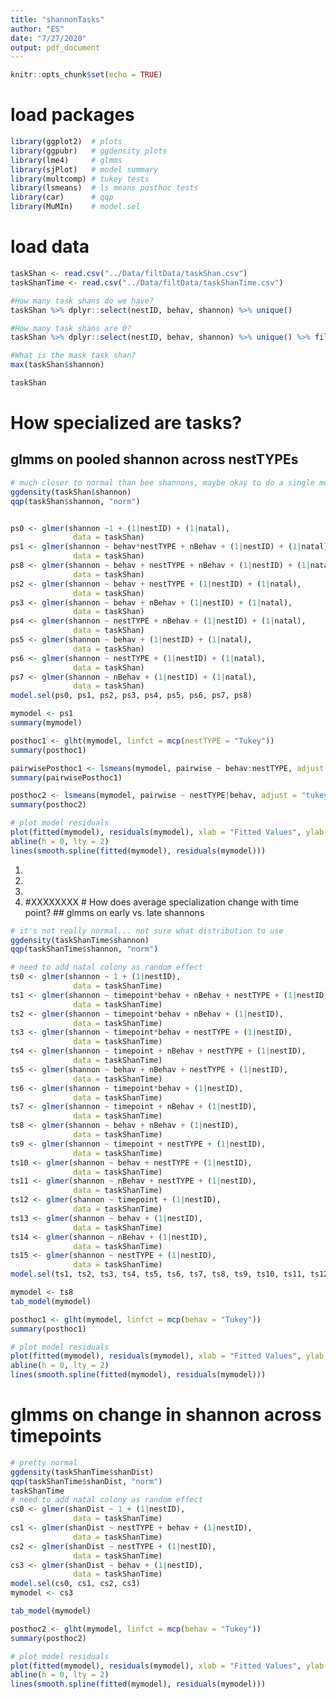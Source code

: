 ```yaml
---
title: "shannonTasks"
author: "ES"
date: "7/27/2020"
output: pdf_document
---
```


```r
knitr::opts_chunk$set(echo = TRUE)
```

# load packages
```r
library(ggplot2)  # plots
library(ggpubr)   # ggdensity plots
library(lme4)     # glmms
library(sjPlot)   # model summary
library(multcomp) # tukey tests
library(lsmeans)  # ls means posthoc tests
library(car)      # qqp
library(MuMIn)    # model.sel
```

# load data
```r
taskShan <- read.csv("../Data/filtData/taskShan.csv")
taskShanTime <- read.csv("../Data/filtData/taskShanTime.csv")

#How many task shans do we have?
taskShan %>% dplyr::select(nestID, behav, shannon) %>% unique()

#How many task shans are 0? 
taskShan %>% dplyr::select(nestID, behav, shannon) %>% unique() %>% filter(shannon==0) %>% nrow()

#What is the mask task shan? 
max(taskShan$shannon)

taskShan
```

# How specialized are tasks? 
## glmms on pooled shannon across nestTYPEs
```r
# much closer to normal than bee shannons, maybe okay to do a single model rather than two-part? I think so 
ggdensity(taskShan$shannon)
qqp(taskShan$shannon, "norm")


ps0 <- glmer(shannon ~1 + (1|nestID) + (1|natal),
              data = taskShan)
ps1 <- glmer(shannon ~ behav*nestTYPE + nBehav + (1|nestID) + (1|natal),
              data = taskShan)
ps8 <- glmer(shannon ~ behav + nestTYPE + nBehav + (1|nestID) + (1|natal),
              data = taskShan)
ps2 <- glmer(shannon ~ behav + nestTYPE + (1|nestID) + (1|natal),
              data = taskShan)
ps3 <- glmer(shannon ~ behav + nBehav + (1|nestID) + (1|natal),
              data = taskShan)
ps4 <- glmer(shannon ~ nestTYPE + nBehav + (1|nestID) + (1|natal),
              data = taskShan)
ps5 <- glmer(shannon ~ behav + (1|nestID) + (1|natal),
              data = taskShan)
ps6 <- glmer(shannon ~ nestTYPE + (1|nestID) + (1|natal),
              data = taskShan)
ps7 <- glmer(shannon ~ nBehav + (1|nestID) + (1|natal),
              data = taskShan)
model.sel(ps0, ps1, ps2, ps3, ps4, ps5, ps6, ps7, ps8)

mymodel <- ps1
summary(mymodel)

posthoc1 <- glht(mymodel, linfct = mcp(nestTYPE = "Tukey"))
summary(posthoc1)

pairwisePosthoc1 <- lsmeans(mymodel, pairwise ~ behav:nestTYPE, adjust = "tukey")
summary(pairwisePosthoc1)

posthoc2 <- lsmeans(mymodel, pairwise ~ nestTYPE|behav, adjust = "tukey")
summary(posthoc2)

# plot model residuals
plot(fitted(mymodel), residuals(mymodel), xlab = "Fitted Values", ylab = "Residuals")
abline(h = 0, lty = 2)
lines(smooth.spline(fitted(mymodel), residuals(mymodel)))
```
#.
#.
#.
#.
#XXXXXXXX
# How does average specialization change with time point? 
## glmms on early vs. late shannons
```r
# it's not really normal... not sure what distribution to use
ggdensity(taskShanTime$shannon)
qqp(taskShanTime$shannon, "norm")

# need to add natal colony as random effect
ts0 <- glmer(shannon ~ 1 + (1|nestID),
              data = taskShanTime)
ts1 <- glmer(shannon ~ timepoint*behav + nBehav + nestTYPE + (1|nestID),
              data = taskShanTime)
ts2 <- glmer(shannon ~ timepoint*behav + nBehav + (1|nestID),
              data = taskShanTime)
ts3 <- glmer(shannon ~ timepoint*behav + nestTYPE + (1|nestID),
              data = taskShanTime)
ts4 <- glmer(shannon ~ timepoint + nBehav + nestTYPE + (1|nestID),
              data = taskShanTime)
ts5 <- glmer(shannon ~ behav + nBehav + nestTYPE + (1|nestID),
              data = taskShanTime)
ts6 <- glmer(shannon ~ timepoint*behav + (1|nestID),
              data = taskShanTime)
ts7 <- glmer(shannon ~ timepoint + nBehav + (1|nestID),
              data = taskShanTime)
ts8 <- glmer(shannon ~ behav + nBehav + (1|nestID),
              data = taskShanTime)
ts9 <- glmer(shannon ~ timepoint + nestTYPE + (1|nestID),
              data = taskShanTime)
ts10 <- glmer(shannon ~ behav + nestTYPE + (1|nestID),
              data = taskShanTime)
ts11 <- glmer(shannon ~ nBehav + nestTYPE + (1|nestID),
              data = taskShanTime)
ts12 <- glmer(shannon ~ timepoint + (1|nestID),
              data = taskShanTime)
ts13 <- glmer(shannon ~ behav + (1|nestID),
              data = taskShanTime)
ts14 <- glmer(shannon ~ nBehav + (1|nestID),
              data = taskShanTime)
ts15 <- glmer(shannon ~ nestTYPE + (1|nestID),
              data = taskShanTime)
model.sel(ts1, ts2, ts3, ts4, ts5, ts6, ts7, ts8, ts9, ts10, ts11, ts12, ts13, ts14, ts15)

mymodel <- ts8
tab_model(mymodel)

posthoc1 <- glht(mymodel, linfct = mcp(behav = "Tukey"))
summary(posthoc1)

# plot model residuals
plot(fitted(mymodel), residuals(mymodel), xlab = "Fitted Values", ylab = "Residuals")
abline(h = 0, lty = 2)
lines(smooth.spline(fitted(mymodel), residuals(mymodel)))
```

# glmms on change in shannon across timepoints
```r
# pretty normal
ggdensity(taskShanTime$shanDist)
qqp(taskShanTime$shanDist, "norm")
taskShanTime
# need to add natal colony as random effect
cs0 <- glmer(shanDist ~ 1 + (1|nestID),
              data = taskShanTime)
cs1 <- glmer(shanDist ~ nestTYPE + behav + (1|nestID),
              data = taskShanTime)
cs2 <- glmer(shanDist ~ nestTYPE + (1|nestID),
              data = taskShanTime)
cs3 <- glmer(shanDist ~ behav + (1|nestID),
              data = taskShanTime)
model.sel(cs0, cs1, cs2, cs3)
mymodel <- cs3

tab_model(mymodel)

posthoc2 <- glht(mymodel, linfct = mcp(behav = "Tukey"))
summary(posthoc2)

# plot model residuals
plot(fitted(mymodel), residuals(mymodel), xlab = "Fitted Values", ylab = "Residuals")
abline(h = 0, lty = 2)
lines(smooth.spline(fitted(mymodel), residuals(mymodel)))
```
